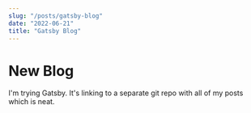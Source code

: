 ```yaml
---
slug: "/posts/gatsby-blog"
date: "2022-06-21"
title: "Gatsby Blog"
---
```


# New Blog

I'm trying Gatsby. It's linking to a separate git repo with all of my posts which is neat.
